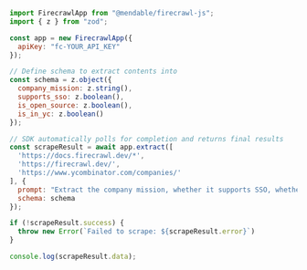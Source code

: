 ```js Node
import FirecrawlApp from "@mendable/firecrawl-js";
import { z } from "zod";

const app = new FirecrawlApp({
  apiKey: "fc-YOUR_API_KEY"
});

// Define schema to extract contents into
const schema = z.object({
  company_mission: z.string(),
  supports_sso: z.boolean(),
  is_open_source: z.boolean(),
  is_in_yc: z.boolean()
});

// SDK automatically polls for completion and returns final results
const scrapeResult = await app.extract([
  'https://docs.firecrawl.dev/*', 
  'https://firecrawl.dev/', 
  'https://www.ycombinator.com/companies/'
], {
  prompt: "Extract the company mission, whether it supports SSO, whether it is open source, and whether it is in Y Combinator from the page.",
  schema: schema
});

if (!scrapeResult.success) {
  throw new Error(`Failed to scrape: ${scrapeResult.error}`)
}

console.log(scrapeResult.data);
```
